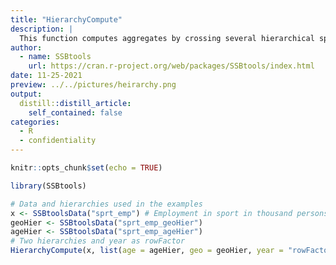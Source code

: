 ```yaml
---
title: "HierarchyCompute"
description: |
  This function computes aggregates by crossing several hierarchical specifications and factorial variables.
author:
  - name: SSBtools
    url: https://cran.r-project.org/web/packages/SSBtools/index.html
date: 11-25-2021
preview: ../../pictures/heirarchy.png
output:
  distill::distill_article:
    self_contained: false
categories:
  - R
  - confidentiality
---
```



```r
knitr::opts_chunk$set(echo = TRUE)
```

```r
library(SSBtools)

# Data and hierarchies used in the examples
x <- SSBtoolsData("sprt_emp") # Employment in sport in thousand persons from Eurostat database
geoHier <- SSBtoolsData("sprt_emp_geoHier")
ageHier <- SSBtoolsData("sprt_emp_ageHier")
# Two hierarchies and year as rowFactor
HierarchyCompute(x, list(age = ageHier, geo = geoHier, year = "rowFactor"), "ths_per")
```

